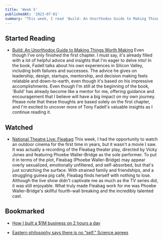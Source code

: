 ```yaml
---
title: 'Week 5'
publishedAt: '2023-07-01'
summary: "This week, I read 'Build: An Unorthodox Guide to Making Things Worth Making' by Tony Fadell, watched the Fleabag theater play, and bookmarked couple of interesting articles."
---
```


## Started Reading

-   [Build: An Unorthodox Guide to Making Things Worth Making](https://www.buildc.com/the-book)
    Even though I've only finished the first chapter. I must say, it's already filled with a lot of helpful advice and insights that I'm eager to delve into! In the book, Fadell talks about his own experiences in Silicon Valley, including both failures and successes. The advice he gives on leadership, design, startups, mentorship, and decision making feels relatable and down-to-earth, even though it's based on his impressive accomplishments. Even though I'm still at the beginning of the book, 'Build' has already become like a mentor for me, offering guidance and encouragement that I believe will have a big impact on my own journey. Please note that these thoughts are based solely on the first chapter, and I'm excited to uncover more of Tony Fadell's valuable insights as I continue reading it.

## Watched

-   [National Theatre Live: Fleabag](https://letterboxd.com/film/national-theatre-live-fleabag/e)
    This week, I had the opportunity to watch an outdoor cinema for the first time in years, but it wasn't a movie I saw. It was actually a recording of the Fleabag theater play, directed by Vicky Jones and featuring Phoebe Waller-Bridge as the sole performer. To put it in terms of the plot, Fleabag (Phoebe Waller-Bridge) may appear overly sexualized, emotionally unfiltered, and self-absorbed, but that's just scratching the surface. With strained family and friendships, and a struggling guinea pig café, Fleabag finds herself with nothing to lose. Although the live show didn't captivate me as much as the TV series did, it was still enjoyable. What truly made Fleabag work for me was Phoebe Waller-Bridge's skillful fourth-wall breaking and the incredibly talented cast.

## Bookmarked

-   [How I built a $1M business on 2 hours a day](https://twitter.com/thepatwalls/status/1674432655897821188)

-   [Eastern philosophy says there is no “self.” Science agrees](https://bigthink.com/the-well/eastern-philosophy-neuroscience-no-self/)
